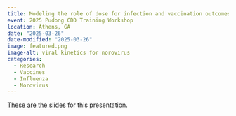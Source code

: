 ```yaml
---
title: Modeling the role of dose for infection and vaccination outcomes
event: 2025 Pudong CDD Training Workshop 
location: Athens, GA
date: "2025-03-26" 
date-modified: "2025-03-26"
image: featured.png
image-alt: viral kinetics for norovirus  
categories:
  - Research
  - Vaccines
  - Influenza
  - Norovirus
---
```



<a href="2025-03-pudong-workshop.html" target="_blank">These are the slides</a> for this presentation.

